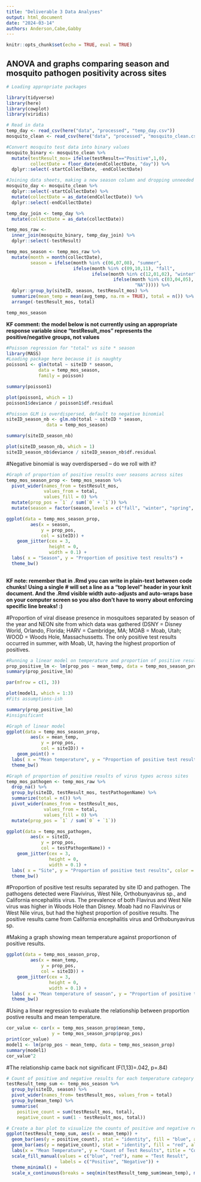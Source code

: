 ```yaml
---
title: "Deliverable 3 Data Analyses"
output: html_document
date: "2024-03-14"
authors: Anderson,Cabe,Gabby
---
```

```r
knitr::opts_chunk$set(echo = TRUE, eval = TRUE)
```

## ANOVA and graphs comparing season and mosquito pathogen positivity across sites

```r
# Loading appropriate packages

library(tidyverse)
library(here)
library(cowplot)
library(viridis)
```

```r
# Read in data
temp_day <- read_csv(here("data", "processed", "temp_day.csv"))
mosquito_clean <- read_csv(here("data", "processed", "mosquito_clean.csv"))
```

```r
#Convert mosquito test data into binary values
mosquito_binary <- mosquito_clean %>% 
  mutate(testResult_mos= ifelse(testResult=="Positive",1,0),
         collectDate = floor_date(endCollectDate, "day")) %>% 
  dplyr::select(-startCollectDate, -endCollectDate)
```

```r
#Joining data sheets, making a new season column and dropping unneeded variables
mosquito_day <- mosquito_clean %>% 
  dplyr::select(-startCollectDate) %>% 
  mutate(collectDate = as_date(endCollectDate)) %>% 
  dplyr::select(-endCollectDate) 

temp_day_join <- temp_day %>% 
  mutate(collectDate = as_date(collectDate))

temp_mos_raw <-
  inner_join(mosquito_binary, temp_day_join) %>% 
  dplyr::select(-testResult)

temp_mos_season <- temp_mos_raw %>% 
  mutate(month = month(collectDate),
         season = ifelse(month %in% c(06,07,08), "summer",
                         ifelse(month %in% c(09,10,11), "fall",
                                ifelse(month %in% c(12,01,02), "winter",
                                        ifelse(month %in% c(03,04,05), "spring",
                                                "NA"))))) %>% 
  dplyr::group_by(siteID, season, testResult_mos) %>%
  summarize(mean_temp = mean(avg_temp, na.rm = TRUE), total = n()) %>% 
  arrange(-testResult_mos, total)

temp_mos_season

```
**KF comment: the model below is not currently using an appropriate response variable since "testResult_mos" represents the positive/negative groups, not values**
```r
#Poisson regression for "total" vs site * season
library(MASS)
#Loading package here because it is naughty
poisson1 <- glm(total ~ siteID * season, 
            data = temp_mos_season,
            family = poisson)

summary(poisson1)

plot(poisson1, which = 1)
poisson1$deviance / poisson1$df.residual

#Poisson GLM is overdispersed, default to negative binomial
siteID_season_nb <- glm.nb(total ~ siteID * season, 
               data = temp_mos_season)

summary(siteID_season_nb)

plot(siteID_season_nb, which = 1)
siteID_season_nb$deviance / siteID_season_nb$df.residual
```
#Negative binomial is way overdispersed -- do we roll with it?

```r
#Graph of proportion of positive results over seasons across sites
temp_mos_season_prop <- temp_mos_season %>% 
  pivot_wider(names_from = testResult_mos,
              values_from = total,
              values_fill = 0) %>% 
  mutate(prop_pos = `1` / sum(`0` + `1`)) %>% 
  mutate(season = factor(season,levels = c("fall", "winter", "spring", "summer")))

ggplot(data = temp_mos_season_prop, 
         aes(x = season, 
             y = prop_pos,
             col = siteID)) +
    geom_jitter(cex = 3,
                height = 0,
                width = 0.1) +
  labs( x = "Season", y = "Proportion of positive test results") +
  theme_bw()
  
```

**KF note: remember that in .Rmd you can write in plain-text between code chunks! Using a single # will set a line as a "top level" header in your knit document. And the .Rmd visible width auto-adjusts and auto-wraps base on your computer screen so you also don't have to worry about enforcing specific line breaks! :) **

#Proportion of viral disease presence in mosquitoes separated by season of the year and NEON site from which data was gathered (DSNY = Disney World, Orlando, Florida; HARV = Cambridge, MA; MOAB = Moab, Utah; WOOD = Woods Hole, Massachussetts. The only positive test results occurred in summer, with Moab, Ut, having the highest proportion of positives.
```r
#Running a linear model on temperature and proportion of positive results 
prop_positive_lm <- lm(prop_pos ~ mean_temp, data = temp_mos_season_prop)
summary(prop_positive_lm)

par(mfrow = c(1, 3))

plot(model1, which = 1:3)
#Fits assumptions-ish

summary(prop_positive_lm)
#insignificant
```
```r
#Graph of linear model
ggplot(data = temp_mos_season_prop, 
         aes(x = mean_temp, 
             y = prop_pos,
             col = siteID)) +
    geom_point() +
  labs( x = "Mean temperature", y = "Proportion of positive test results") +
  theme_bw()
```

```r
#Graph of proportion of positive results of virus types across sites 
temp_mos_pathogen <- temp_mos_raw %>% 
  drop_na() %>% 
  group_by(siteID, testResult_mos, testPathogenName) %>% 
  summarize(total = n()) %>% 
  pivot_wider(names_from = testResult_mos,
              values_from = total,
              values_fill = 0) %>% 
  mutate(prop_pos = `1` / sum(`0` + `1`))

ggplot(data = temp_mos_pathogen, 
         aes(x = siteID, 
             y = prop_pos,
             col = testPathogenName)) +
    geom_jitter(cex = 3,
                height = 0,
                width = 0.1) +
  labs( x = "Site", y = "Proportion of positive test results", color = "Virus") +
  theme_bw()

```
#Proportion of positive test results separated by site ID and pathogen. The pathogens detected were Flavivirus, West Nile, 	Orthobunyavirus sp., and California encephalitis virus. The prevalence of both Flavirus and West Nile virus was higher in Woods Hole than Disney. Moab had no Flavivirus or West Nile virus, but had the highest proportion of positive results. The positive results came from California encephalitis virus and Orthobunyavirus sp.

#Making a graph showing mean temperature against proportionon of positive results. 
```r
ggplot(data = temp_mos_season_prop, 
         aes(x = mean_temp, 
             y = prop_pos,
             col = siteID)) +
    geom_jitter(cex = 3,
                height = 0,
                width = 0.1) +
  labs( x = "Mean temperature of season", y = "Proportion of positive test results") +
  theme_bw()
```

#Using a linear regression to evaluate the relationship between proportion postive results and mean temperature. 
```r
cor_value <- cor(x = temp_mos_season_prop$mean_temp, 
                 y = temp_mos_season_prop$prop_pos)
print(cor_value)
model1 <- lm(prop_pos ~ mean_temp, data = temp_mos_season_prop)
summary(model1)
cor_value^2
```
#The relationship came back not significant (F(1,13)=.042, p=.84)

```r
# Count of positive and negative results for each temperature category
testResult_temp_sum <- temp_mos_season %>%
  group_by(siteID, season) %>% 
  pivot_wider(names_from= testResult_mos, values_from = total)
  group_by(mean_temp) %>%
  summarise(
    positive_count = sum(testResult_mos, total),
    negative_count = sum(1 - testResult_mos, total))

# Create a bar plot to visualize the counts of positive and negative results for each temperature category
ggplot(testResult_temp_sum, aes(x = mean_temp)) +
  geom_bar(aes(y = positive_count), stat = "identity", fill = "blue", alpha = 0.5) +
  geom_bar(aes(y = negative_count), stat = "identity", fill = "red", alpha = 0.5) +
  labs(x = "Mean Temperature", y = "Count of Test Results", title = "Count of Test Results by Mean Temperature") +
  scale_fill_manual(values = c("blue", "red"), name = "Test Result",
                    labels = c("Positive", "Negative")) +
  theme_minimal() +
  scale_x_continuous(breaks = seq(min(testResult_temp_sum$mean_temp), max(testResult_temp_sum$mean_temp), by = 5))  
```

